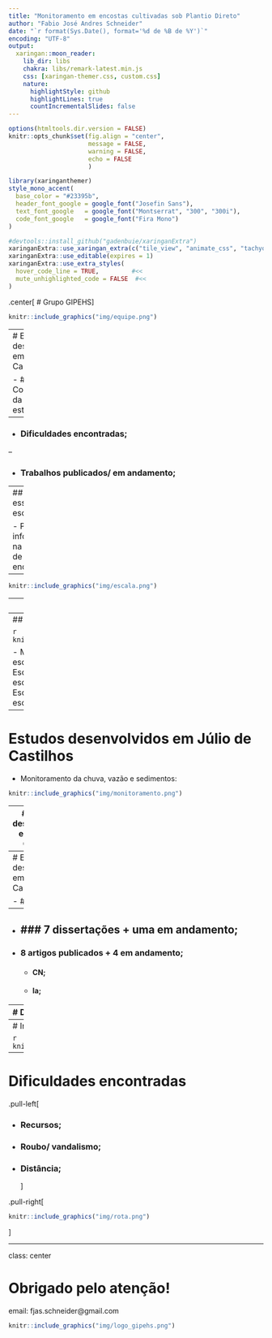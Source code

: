 ```yaml
---
title: "Monitoramento em encostas cultivadas sob Plantio Direto"
author: "Fabio José Andres Schneider"
date: "`r format(Sys.Date(), format='%d de %B de %Y')`"
encoding: "UTF-8"
output:
  xaringan::moon_reader:
    lib_dir: libs
    chakra: libs/remark-latest.min.js
    css: [xaringan-themer.css, custom.css]
    nature:
      highlightStyle: github
      highlightLines: true
      countIncrementalSlides: false
---
```



```r
options(htmltools.dir.version = FALSE)
knitr::opts_chunk$set(fig.align = "center",
                      message = FALSE,
                      warning = FALSE,
                      echo = FALSE
                      )
```

```r
library(xaringanthemer)
style_mono_accent(
  base_color = "#23395b",
  header_font_google = google_font("Josefin Sans"),
  text_font_google   = google_font("Montserrat", "300", "300i"),
  code_font_google   = google_font("Fira Mono")
)
```


```r
#devtools::install_github("gadenbuie/xaringanExtra")
xaringanExtra::use_xaringan_extra(c("tile_view", "animate_css", "tachyons"))
xaringanExtra::use_editable(expires = 1)
xaringanExtra::use_extra_styles(
  hover_code_line = TRUE,         #<<
  mute_unhighlighted_code = FALSE  #<<
)
```

.center[
# Grupo GIPEHS
]

```r
knitr::include_graphics("img/equipe.png")
```


---
# Estudos desenvolvidos em Júlio de Castilhos


- ### Contextualização da área de estudo;

--

- ### Dificuldades encontradas;

--

- ### Trabalhos publicados/ em andamento;


---
## Por quê essa escala?

- Pouca informação na escala de encosta!

--

```r
knitr::include_graphics("img/escala.png")
```


---
## Contextualização da área de estudo

```r
knitr::include_graphics("img/jc_bacias.png")
```

---
## Contextualização da área de estudo

```r
knitr::include_graphics("img/jc_macros.png")
```

- M1: Escarificada, baixa fitomassa;
- M2: Não escarificada, baixa fitomassa;
- M3: Escarificada, alta fitomassa;
- M4: Não escarificada, alta fitomassa;
- M5: Escarificada, média fitomassa;
- M6: Não escarificada, média fitomassa;

---
# Estudos desenvolvidos em Júlio de Castilhos

- Monitoramento da chuva, vazão e sedimentos:

```r
knitr::include_graphics("img/monitoramento.png")
```


---
# Estudos desenvolvidos em Júlio de Castilhos

- Cota e amostra.

```r
knitr::include_graphics("img/q_ssc.png")
```

---
# Estudos desenvolvidos em Júlio de Castilhos

- ### 2 teses;
--

- ### 7 dissertações + uma em andamento;
--

- ### 8 artigos publicados + 4 em andamento;
  - #### CN;
  - #### Ia;


---
# Derivação da curva número

.pull-left[
- Bacias de ordem zero:

```r
knitr::include_graphics("img/cn_bacias.png")
```
]


.pull-right[
- Macroparcelas:

```r
knitr::include_graphics("img/cn_macros.png")
```
]

---
# Infiltração aparente

```r
knitr::include_graphics("img/ia.png")
```

---
# Dificuldades encontradas

.pull-left[

- ### Recursos;

- ### Roubo/ vandalismo;

- ### Distância;
]

.pull-right[

```r
knitr::include_graphics("img/rota.png")
```
]

---
class: center

# Obrigado pelo atenção!

email: fjas.schneider@gmail.com

```r
knitr::include_graphics("img/logo_gipehs.png")
```


